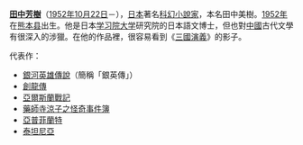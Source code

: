 '''[[田中芳樹|田中芳樹]]'''（[[1952年|1952年]][[10月22日|10月22日]]－），[[日本|日本]]著名[[科幻|科幻]][[小说家|小說家]]，本名田中美樹。[[1952年|1952年]]在[[熊本县|熊本县]]出生。他是日本[[学习院大学|学习院大学]]研究院的日本語文博士，但也對[[中國|中國]]古代文學有很深入的涉獵。在他的作品裡，很容易看到《[[三國演義|三國演義]]》的影子。

;代表作：
*[[銀河英雄傳說|銀河英雄傳說]]（簡稱「銀英傳」）
*[[創龍傳|創龍傳]]
*[[亞爾斯蘭戰記|亞爾斯蘭戰記]]
*[[藥師寺涼子之怪奇事件簿|藥師寺涼子之怪奇事件簿]]
*[[亞普菲蘭特|亞普菲蘭特]]
*[[泰坦尼亞|泰坦尼亞]]